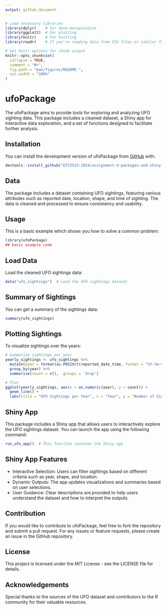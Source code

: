 ```yaml
---
output: github_document
---
```


<!-- README.md is generated from README.Rmd. Please edit that file -->

```r
# Load necessary libraries
library(dplyr)    # For data manipulation
library(ggplot2)  # For plotting
library(knitr)    # For knitting
library(readr)    # If you're reading data from CSV files or similar formats

# Set knitr options for chunk output
knitr::opts_chunk$set(
  collapse = TRUE,
  comment = "#>",
  fig.path = "man/figures/README-",
  out.width = "100%"
)
```

# ufoPackage

<!-- badges: start -->
<!-- badges: end -->

The ufoPackage aims to provide tools for exploring and analyzing UFO sighting data. This package includes a cleaned dataset, a Shiny app for interactive data exploration, and a set of functions designed to facilitate further analysis.

## Installation

You can install the development version of ufoPackage from [GitHub](https://github.com/rows0001) with:

```r
devtools::install_github("ETC5523-2024/assignment-4-packages-and-shiny-apps-rows0001/ufopackage/ufoPackage")
```


## Data

The package includes a dataset containing UFO sightings, featuring various attributes such as reported date, location, shape, and time of sighting. The data is cleaned and processed to ensure consistency and usability.



## Usage

This is a basic example which shows you how to solve a common problem:

```r
library(ufoPackage)
## basic example code
```


## Load Data

Load the cleaned UFO sightings data:

```r
data("ufo_sightings")  # Load the UFO sightings dataset

```


## Summary of Sightings

You can get a summary of the sightings data:

```r
summary(ufo_sightings)

```



## Plotting Sightings
To visualize sightings over the years:

```r
# Summarize sightings per year
yearly_sightings <- ufo_sightings %>%
  mutate(year = format(as.POSIXct(reported_date_time, format = "%Y-%m-%d %H:%M:%S"), "%Y")) %>%
  group_by(year) %>%
  summarise(count = n(), .groups = 'drop')

# Plot
ggplot(yearly_sightings, aes(x = as.numeric(year), y = count)) +
  geom_line() +
  labs(title = "UFO Sightings per Year", x = "Year", y = "Number of Sightings")

```


## Shiny App

This package includes a Shiny app that allows users to interactively explore the UFO sightings dataset. You can launch the app using the following command:

```r
run_ufo_app()  # This function launches the Shiny app

```


## Shiny App Features

- Interactive Selection: Users can filter sightings based on different criteria such as year, shape, and location.
- Dynamic Outputs: The app updates visualizations and summaries based on user selections.
- User Guidance: Clear descriptions are provided to help users understand the dataset and how to interpret the outputs.


## Contribution

If you would like to contribute to ufoPackage, feel free to fork the repository and submit a pull request. For any issues or feature requests, please create an issue in the GitHub repository.


## License

This project is licensed under the MIT License - see the LICENSE file for details.

## Acknowledgements

Special thanks to the sources of the UFO dataset and contributors to the R community for their valuable resources.

